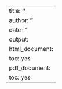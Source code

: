 ---
title: "<center> Project I </center>"
author: "<center>Avisek Choudhury</center>"
date: "<center>6/6/2019</center>"
output:
  html_document:
  toc: yes
pdf_document:
  toc: yes
---